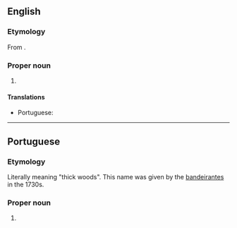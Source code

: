 ==English==
{{wikipedia}}

===Etymology===
From {{bor|en|pt|Mato Grosso}}.

===Proper noun===
{{head|en|proper noun|head=[[mato|Mato]] [[grosso|Grosso]]}}

# {{place:Brazil/state|en|capital=Cuiabá|region=Center-West Region}}

====Translations====
{{trans-top|state in central-western Brazil}}
* Portuguese: {{t+|pt|Mato Grosso|m}}
{{trans-mid}}
{{trans-bottom}}

----

==Portuguese==
===Etymology===
Literally meaning "thick woods". This name was given by the [[bandeirante]]s in the 1730s.

===Proper noun===
{{pt-proper noun}}

# {{place:Brazil/state|pt|capital=Cuiabá|region=Center-West Region}}